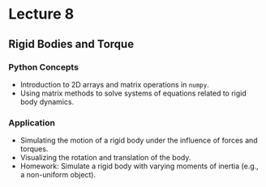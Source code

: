 # Lecture 8

## Rigid Bodies and Torque

### Python Concepts
  - Introduction to 2D arrays and matrix operations in `numpy`.
  - Using matrix methods to solve systems of equations related to rigid body dynamics.

### Application
  - Simulating the motion of a rigid body under the influence of forces and torques.
  - Visualizing the rotation and translation of the body.
  - Homework: Simulate a rigid body with varying moments of inertia (e.g., a non-uniform object).
